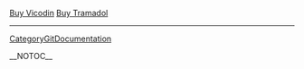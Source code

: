 
<a href=" http://volny.cz/spalilhost/Buy-Vicodin.html ">Buy Vicodin</a>
<a href=" http://volny.cz/spalilhost/Buy-Tramadol.html ">Buy Tramadol</a>
----
[[CategoryGitDocumentation]]

__NOTOC__